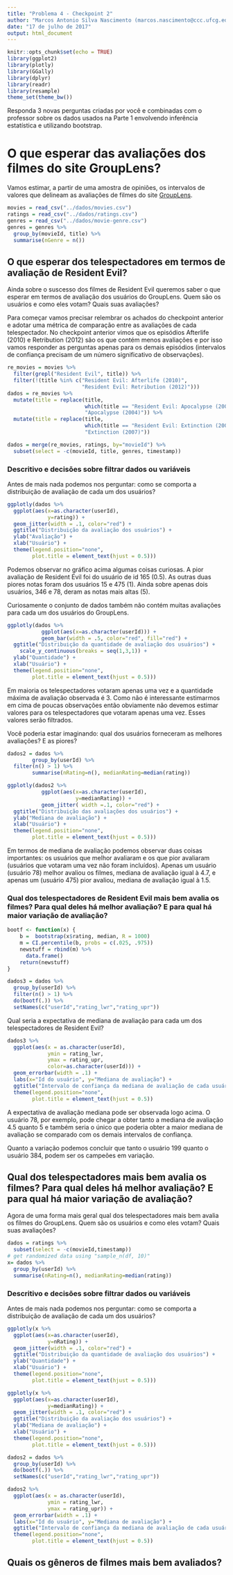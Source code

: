 ```yaml
---
title: "Problema 4 - Checkpoint 2"
author: "Marcos Antonio Silva Nascimento (marcos.nascimento@ccc.ufcg.edu.br)"
date: "17 de julho de 2017"
output: html_document
---
```


```r
knitr::opts_chunk$set(echo = TRUE)
library(ggplot2)
library(plotly)
library(GGally)
library(dplyr)
library(readr)
library(resample)
theme_set(theme_bw())
```

Responda 3 novas perguntas criadas por você e combinadas com o professor sobre os dados usados na Parte 1 envolvendo inferência estatística e utilizando bootstrap.

# O que esperar das avaliações dos filmes do site GroupLens?

Vamos estimar, a partir de uma amostra de opiniões, os intervalos de valores que delineam as avaliações de filmes do site [GroupLens](http://grouplens.org/datasets/movielens/latest/).

```r
movies = read_csv("../dados/movies.csv")
ratings = read_csv("../dados/ratings.csv")
genres = read_csv("../dados/movie-genre.csv")
genres = genres %>%
  group_by(movieId, title) %>%
  summarise(nGenre = n())
```

##  O que esperar dos telespectadores em termos de avaliação de Resident Evil?

Ainda sobre o suscesso dos filmes de Resident Evil queremos saber o que esperar em termos de avaliação dos usuários do GroupLens. Quem são os usuários e como eles votam? Quais suas avaliações?

Para começar vamos precisar relembrar os achados do checkpoint anterior e adotar uma métrica de comparação entre as avaliações de cada telespectador. No checkpoint anterior vimos que os episódios Afterlife (2010) e Retribution (2012) são os que contém menos avaliações e por isso vamos responder as perguntas apenas para os demais episódios (intervalos de confiança precisam de um número significativo de observações).

```r
re_movies = movies %>% 
  filter(grepl("Resident Evil", title)) %>%
  filter(!(title %in% c("Resident Evil: Afterlife (2010)",
                        "Resident Evil: Retribution (2012)")))
dados = re_movies %>% 
  mutate(title = replace(title,
                         which(title == "Resident Evil: Apocalypse (2004)"),
                         "Apocalypse (2004)")) %>%
  mutate(title = replace(title,
                         which(title == "Resident Evil: Extinction (2007)"),
                         "Extinction (2007)"))

dados = merge(re_movies, ratings, by="movieId") %>%
  subset(select = -c(movieId, title, genres, timestamp))
```

### Descritivo e decisões sobre filtrar dados ou variáveis 

Antes de mais nada podemos nos perguntar: como se comporta a distribuição de avaliação de cada um dos usuários?
```r
ggplotly(dados %>%
  ggplot(aes(x=as.character(userId),
             y=rating)) +
  geom_jitter(width = .1, color="red") +
  ggtitle("Distribuição da avaliação dos usuários") +
  ylab("Avaliação") +
  xlab("Usuário") +
  theme(legend.position="none",
        plot.title = element_text(hjust = 0.5)))
```

Podemos observar no gráfico acima algumas coisas curiosas. A pior avaliação de Resident Evil foi do usuário de id 165 (0.5). As outras duas piores notas foram dos usuários 15 e 475 (1). Ainda sobre apenas dois usuários, 346 e 78, deram as notas mais altas (5).

Curiosamente o conjunto de dados também não contém muitas avaliações para cada um dos usuários do GroupLens.
```r
ggplotly(dados %>%
           ggplot(aes(x=as.character(userId))) +
           geom_bar(width = .5, color="red", fill="red") +
  ggtitle("Distribuição da quantidade de avaliação dos usuários") +
    scale_y_continuous(breaks = seq(1,3,1)) +
  ylab("Quantidade") +
  xlab("Usuário") +
  theme(legend.position="none",
        plot.title = element_text(hjust = 0.5)))
```

Em maioria os telespectadores votaram apenas uma vez e a quantidade máxima de avaliação observada é 3. Como não é interessante estimarmos em cima de poucas observações então obviamente não devemos estimar valores para os telespectadores que votaram apenas uma vez. Esses valores serão filtrados.

Você poderia estar imaginando: qual dos usuários forneceram as melhores avaliações? E as piores?
```r
dados2 = dados %>%
        group_by(userId) %>%
  filter(n() > 1) %>%
        summarise(nRating=n(), medianRating=median(rating))

ggplotly(dados2 %>%
           ggplot(aes(x=as.character(userId),
                      y=medianRating)) +
           geom_jitter( width =.1, color="red") +
  ggtitle("Distribuição das avaliações dos usuários") +
  ylab("Mediana de avaliação") +
  xlab("Usuário") +
  theme(legend.position="none",
        plot.title = element_text(hjust = 0.5)))
```

Em termos de mediana de avaliação podemos observar duas coisas importantes: os usuários que melhor avaliaram e os que pior avaliaram (usuários que votaram uma vez não foram incluídos). Apenas um usuário (usuário 78) melhor avaliou os filmes, mediana de avaliação igual à 4.7, e apenas um (usuário 475) pior avaliou, mediana de avaliação igual à 1.5.

### Qual dos telespectadores de Resident Evil mais bem avalia os filmes? Para qual deles há melhor avaliação? E para qual há maior variação de avaliação?

```r
bootf <- function(x) {
    b =  bootstrap(x$rating, median, R = 1000)
    m = CI.percentile(b, probs = c(.025, .975))
    newstuff = rbind(m) %>%
      data.frame()
    return(newstuff)
}

dados3 = dados %>%
  group_by(userId) %>%
  filter(n() > 1) %>%
  do(bootf(.)) %>%
  setNames(c("userId","rating_lwr","rating_upr"))

```
Qual seria a expectativa de mediana de avaliação para cada um dos telespectadores de Resident Evil?
```r
dados3 %>%
  ggplot(aes(x = as.character(userId),
             ymin = rating_lwr,
             ymax = rating_upr,
             color=as.character(userId))) + 
  geom_errorbar(width = .1) +
  labs(x="Id do usuário", y="Mediana de avaliação") +
  ggtitle("Intervalo de confiança da mediana de avaliação de cada usuário")+
  theme(legend.position="none",
        plot.title = element_text(hjust = 0.5))
```

A expectativa de avaliação mediana pode ser observada logo acima. O usuário 78, por exemplo, pode chegar a obter tanto a mediana de avaliação 4.5 quanto 5 e também seria o único que poderia obter a maior mediana de avaliação se comparado com os demais intervalos de confiança.

Quanto a variação podemos concluir que tanto o usuário 199 quanto o usuário 384, podem ser os campeões em variação.

## Qual dos telespectadores mais bem avalia os filmes? Para qual deles há melhor avaliação? E para qual há maior variação de avaliação?

Agora de uma forma mais geral qual dos telespectadores mais bem avalia os filmes do GroupLens. Quem são os usuários e como eles votam? Quais suas avaliações?

```r
dados = ratings %>%
  subset(select = -c(movieId,timestamp))
# get randomized data using "sample_n(df, 10)"
x= dados %>%
  group_by(userId) %>%
  summarise(nRating=n(), medianRating=median(rating))
```

### Descritivo e decisões sobre filtrar dados ou variáveis 
Antes de mais nada podemos nos perguntar: como se comporta a distribuição de avaliação de cada um dos usuários?
```r
ggplotly(x %>%
  ggplot(aes(x=as.character(userId),
             y=nRating)) +
  geom_jitter(width = .1, color="red") +
  ggtitle("Distribuição da quantidade de avaliação dos usuários") +
  ylab("Quantidade") +
  xlab("Usuário") +
  theme(legend.position="none",
        plot.title = element_text(hjust = 0.5)))
```

```r
ggplotly(x %>%
  ggplot(aes(x=as.character(userId),
             y=medianRating)) +
  geom_jitter(width = .1, color="red") +
  ggtitle("Distribuição da avaliação dos usuários") +
  ylab("Mediana de avaliação") +
  xlab("Usuário") +
  theme(legend.position="none",
        plot.title = element_text(hjust = 0.5)))
```

```r
dados2 = dados %>%
  group_by(userId) %>%
  do(bootf(.)) %>%
  setNames(c("userId","rating_lwr","rating_upr"))
```

```r
dados2 %>%
  ggplot(aes(x = as.character(userId),
             ymin = rating_lwr,
             ymax = rating_upr)) + 
  geom_errorbar(width = .1) +
  labs(x="Id do usuário", y="Mediana de avaliação") +
  ggtitle("Intervalo de confiança da mediana de avaliação de cada usuário")+
  theme(legend.position="none",
        plot.title = element_text(hjust = 0.5))
```

## Quais os gêneros de filmes mais bem avaliados?

```r

```
